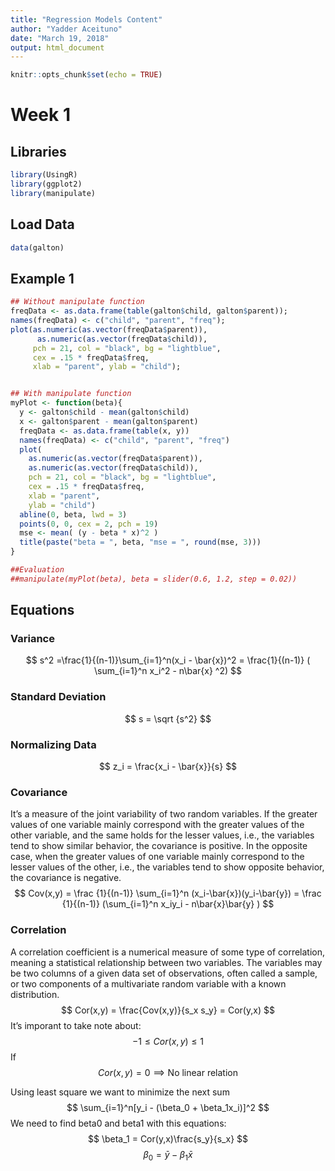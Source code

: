 ```yaml
---
title: "Regression Models Content"
author: "Yadder Aceituno"
date: "March 19, 2018"
output: html_document
---
```


```r
knitr::opts_chunk$set(echo = TRUE)
```

# Week 1

## Libraries

```r
library(UsingR)
library(ggplot2)
library(manipulate)
```

## Load Data

```r
data(galton)
```

## Example 1

```r

## Without manipulate function
freqData <- as.data.frame(table(galton$child, galton$parent));
names(freqData) <- c("child", "parent", "freq");
plot(as.numeric(as.vector(freqData$parent)), 
      as.numeric(as.vector(freqData$child)), 
     pch = 21, col = "black", bg = "lightblue", 
     cex = .15 * freqData$freq, 
     xlab = "parent", ylab = "child");


## With manipulate function
myPlot <- function(beta){
  y <- galton$child - mean(galton$child)
  x <- galton$parent - mean(galton$parent)
  freqData <- as.data.frame(table(x, y))
  names(freqData) <- c("child", "parent", "freq")
  plot(
    as.numeric(as.vector(freqData$parent)), 
    as.numeric(as.vector(freqData$child)),
    pch = 21, col = "black", bg = "lightblue",
    cex = .15 * freqData$freq, 
    xlab = "parent", 
    ylab = "child")
  abline(0, beta, lwd = 3)
  points(0, 0, cex = 2, pch = 19)
  mse <- mean( (y - beta * x)^2 )
  title(paste("beta = ", beta, "mse = ", round(mse, 3)))
}

##Evaluation
##manipulate(myPlot(beta), beta = slider(0.6, 1.2, step = 0.02))

```

## Equations

### Variance
$$
s^2 =\frac{1}{(n-1)}\sum_{i=1}^n(x_i - \bar{x})^2 = \frac{1}{(n-1)} ( \sum_{i=1}^n x_i^2 - n\bar{x} ^2)
$$

### Standard Deviation
$$
s = \sqrt {s^2}
$$

### Normalizing Data
$$
z_i = \frac{x_i - \bar{x}}{s}
$$

### Covariance
It's a measure of the joint variability of two random variables. If the greater values of one variable mainly correspond with the greater values of the other variable, and the same holds for the lesser values, i.e., the variables tend to show similar behavior, the covariance is positive. 
In the opposite case, when the greater values of one variable mainly correspond to the lesser values of the other, i.e., the variables tend to show opposite behavior, the covariance is negative. 
$$
Cov(x,y) = \frac {1}{(n-1)} \sum_{i=1}^n (x_i-\bar{x})(y_i-\bar{y}) =  \frac {1}{(n-1)} (\sum_{i=1}^n x_iy_i - n\bar{x}\bar{y} )
$$

### Correlation 
A correlation coefficient is a numerical measure of some type of correlation, meaning a statistical relationship between two variables. The variables may be two columns of a given data set of observations, often called a sample, or two components of a multivariate random variable with a known distribution.
$$
Cor(x,y) = \frac{Cov(x,y)}{s_x s_y} = Cor(y,x)
$$
It's imporant to take note about:
$$
-1 \leqslant Cor(x,y) \leqslant 1 
$$
If
$$
Cor(x,y) = 0 \implies \text{No linear relation}
$$

Using least square we want to minimize the next sum
$$
\sum_{i=1}^n[y_i - (\beta_0 + \beta_1x_i)]^2
$$
We need to find beta0 and beta1 with this equations:
$$
\beta_1 = Cor(y,x)\frac{s_y}{s_x}
$$
$$
\beta_0 = \bar{y} - \beta_1 \bar{x}
$$